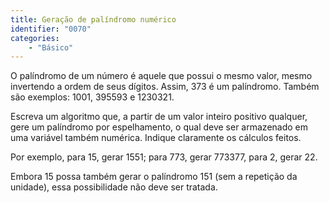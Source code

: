 ```yaml
---
title: Geração de palíndromo numérico 
identifier: "0070"
categories:
    - "Básico"
---
```


::: {.exercicio .avalia-algoritmo}
O palíndromo de um número é aquele que possui o mesmo valor, mesmo invertendo a ordem de seus dígitos. Assim, 373 é um palíndromo. Também são exemplos: 1001, 395593 e 1230321.

Escreva um algoritmo que, a partir de um valor inteiro positivo qualquer, gere um palíndromo por espelhamento, o qual deve ser armazenado em uma variável também numérica. Indique claramente os cálculos feitos.

Por exemplo, para 15, gerar 1551; para 773, gerar 773377, para 2, gerar 22.

Embora 15 possa também gerar o palíndromo 151 (sem a repetição da unidade), essa possibilidade não deve ser tratada.
:::